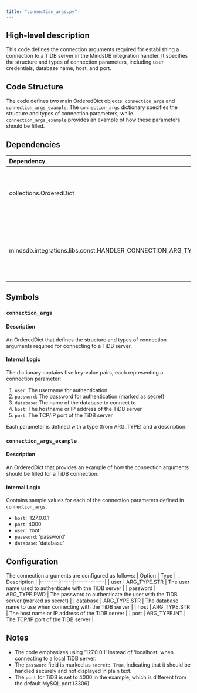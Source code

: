 ```yaml
---
title: "connection_args.py"
---
```


## High-level description
This code defines the connection arguments required for establishing a connection to a TiDB server in the MindsDB integration handler. It specifies the structure and types of connection parameters, including user credentials, database name, host, and port.

## Code Structure
The code defines two main OrderedDict objects: `connection_args` and `connection_args_example`. The `connection_args` dictionary specifies the structure and types of connection parameters, while `connection_args_example` provides an example of how these parameters should be filled.

## Dependencies
| Dependency | Purpose |
|:-----------|:--------|
| collections.OrderedDict | Used to create ordered dictionaries for storing connection arguments |
| mindsdb.integrations.libs.const.HANDLER_CONNECTION_ARG_TYPE | Imported as ARG_TYPE, used to specify the types of connection arguments |

## Symbols

### `connection_args`
#### Description
An OrderedDict that defines the structure and types of connection arguments required for connecting to a TiDB server.

#### Internal Logic
The dictionary contains five key-value pairs, each representing a connection parameter:
1. `user`: The username for authentication
2. `password`: The password for authentication (marked as secret)
3. `database`: The name of the database to connect to
4. `host`: The hostname or IP address of the TiDB server
5. `port`: The TCP/IP port of the TiDB server

Each parameter is defined with a type (from ARG_TYPE) and a description.

### `connection_args_example`
#### Description
An OrderedDict that provides an example of how the connection arguments should be filled for a TiDB connection.

#### Internal Logic
Contains sample values for each of the connection parameters defined in `connection_args`:
- `host`: '127.0.0.1'
- `port`: 4000
- `user`: 'root'
- `password`: 'password'
- `database`: 'database'

## Configuration
The connection arguments are configured as follows:
| Option | Type | Description |
|:-------|:-----|:------------|
| user | ARG_TYPE.STR | The user name used to authenticate with the TiDB server |
| password | ARG_TYPE.PWD | The password to authenticate the user with the TiDB server (marked as secret) |
| database | ARG_TYPE.STR | The database name to use when connecting with the TiDB server |
| host | ARG_TYPE.STR | The host name or IP address of the TiDB server |
| port | ARG_TYPE.INT | The TCP/IP port of the TiDB server |

## Notes
- The code emphasizes using '127.0.0.1' instead of 'localhost' when connecting to a local TiDB server.
- The `password` field is marked as `secret: True`, indicating that it should be handled securely and not displayed in plain text.
- The `port` for TiDB is set to 4000 in the example, which is different from the default MySQL port (3306).